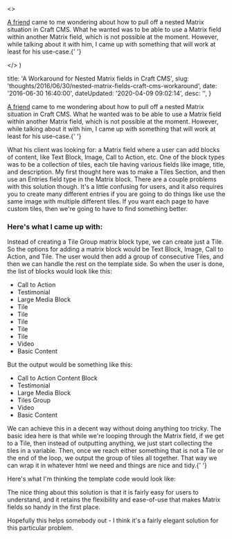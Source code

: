 

  <>
    <p>
      <a href="http://braddielman.com/">A friend</a> came to me wondering about
      how to pull off a nested Matrix situation in Craft CMS. What he wanted was
      to be able to use a Matrix field within another Matrix field, which is not
      possible at the moment. However, while talking about it with him, I came
      up with something that will work at least for his use-case.{' '}
    </p>
  </>
)


  title: 'A Workaround for Nested Matrix fields in Craft CMS',
  slug: 'thoughts/2016/06/30/nested-matrix-fields-craft-cms-workaround',
  date: '2016-06-30 16:40:00',
  dateUpdated: '2020-04-09 09:02:14',
  desc: '',
}

<p>
  <a href="http://braddielman.com/">A friend</a> came to me wondering about how
  to pull off a nested Matrix situation in Craft CMS. What he wanted was to be
  able to use a Matrix field within another Matrix field, which is not possible
  at the moment. However, while talking about it with him, I came up with
  something that will work at least for his use-case.{' '}
</p>

<p>
  What his client was looking for: a Matrix field where a user can add blocks of
  content, like Text Block, Image, Call to Action, etc. One of the block types
  was to be a collection of tiles, each tile having various fields like image,
  title, and description. My first thought here was to make a Tiles Section, and
  then use an Entries field type in the Matrix block. There are a couple
  problems with this solution though. It's a little confusing for users, and it
  also requires you to create many different entries if you are going to do
  things like use the same image with multiple different tiles. If you want each
  page to have custom tiles, then we're going to have to find something better.
</p>

<h3>Here's what I came up with:</h3>

<p>
  Instead of creating a Tile Group matrix block type, we can create just a Tile.
  So the options for adding a matrix block would be Text Block, Image, Call to
  Action, and Tile. The user would then add a group of consecutive Tiles, and
  then we can handle the rest on the template side. So when the user is done,
  the list of blocks would look like this:
</p>

<ul>
  <li>Call to Action</li>
  <li>Testimonial</li>
  <li>Large Media Block</li>
  <li>Tile</li>
  <li>Tile</li>
  <li>Tile</li>
  <li>Tile</li>
  <li>Tile</li>
  <li>Video</li>
  <li>Basic Content</li>
</ul>

<p>But the output would be something like this:</p>

<ul>
  <li>Call to Action Content Block</li>
  <li>Testimonial</li>
  <li>Large Media Block</li>
  <li>Tiles Group</li>
  <li>Video</li>
  <li>Basic Content</li>
</ul>

<p>
  We can achieve this in a decent way without doing anything too tricky. The
  basic idea here is that while we're looping through the Matrix field, if we
  get to a Tile, then instead of outputting anything, we just start collecting
  the tiles in a variable. Then, once we reach either something that is not a
  Tile or the end of the loop, we output the group of tiles all together. That
  way we can wrap it in whatever html we need and things are nice and tidy.{' '}
</p>

<p>Here's what I'm thinking the template code would look like:</p>

<script src="https://gist.github.com/danieltott/a0959e6d2108a3a15285ea2f184530c0.js"></script>

<p>
  The nice thing about this solution is that it is fairly easy for users to
  understand, and it retains the flexibility and ease-of-use that makes Matrix
  fields so handy in the first place.
</p>

<p>
  Hopefully this helps somebody out - I think it's a fairly elegant solution for
  this particular problem.
</p>
